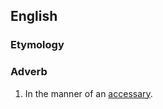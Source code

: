 ==English==

===Etymology===
{{suffix|accessary|ly}}

===Adverb===
{{en-adv}}

# In the manner of an [[accessary]].